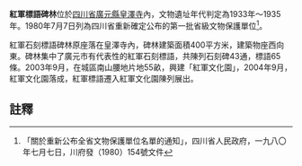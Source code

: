 {{msg:四川省文物保護單位
|名稱 = 紅軍標語碑林
|編號 = 33
|圖片 = 
|級別 = S1
|分類 = 
|時代 = 1933年～1935年
|地点 = [[四川省|四川省]][[廣元縣|廣元縣]][[皇澤寺|皇澤寺]]內
|坐標 =
|登錄 = 1980年7月7日
}}
'''紅軍標語碑林'''位於[[四川省|四川省]][[廣元縣|廣元縣]][[皇澤寺|皇澤寺]]內，文物遺址年代判定為1933年～1935年。1980年7月7日列為四川省重新確定公布的第一批省級文物保護單位<ref>「關於重新公布全省文物保護單位名單的通知」，四川省人民政府，一九八〇年七月七日，川府發（1980）154號文件</ref>。

紅軍石刻標語碑林原座落在皇澤寺內，碑林建築面積400平方米，建築物座西向東。碑林集中了廣元市有代表性的紅軍石刻標語，共陳列石刻碑43通，標語65條。2003年9月，在城區南山腰地片地55畝，興建「紅軍文化園」，2004年9月，紅軍文化園落成，紅軍標語遷入紅軍文化園陳列展出。
==註釋==
{{reflist}}
{{文物保護單位小作品}}